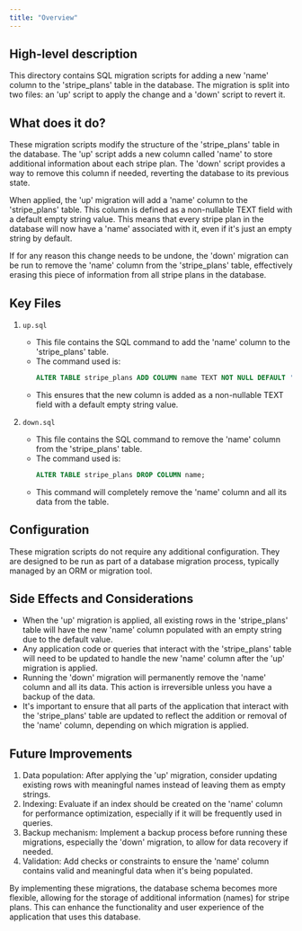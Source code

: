 ```yaml
---
title: "Overview"
---
```


## High-level description
This directory contains SQL migration scripts for adding a new 'name' column to the 'stripe_plans' table in the database. The migration is split into two files: an 'up' script to apply the change and a 'down' script to revert it.

## What does it do?
These migration scripts modify the structure of the 'stripe_plans' table in the database. The 'up' script adds a new column called 'name' to store additional information about each stripe plan. The 'down' script provides a way to remove this column if needed, reverting the database to its previous state.

When applied, the 'up' migration will add a 'name' column to the 'stripe_plans' table. This column is defined as a non-nullable TEXT field with a default empty string value. This means that every stripe plan in the database will now have a 'name' associated with it, even if it's just an empty string by default.

If for any reason this change needs to be undone, the 'down' migration can be run to remove the 'name' column from the 'stripe_plans' table, effectively erasing this piece of information from all stripe plans in the database.

## Key Files

1. `up.sql`
   - This file contains the SQL command to add the 'name' column to the 'stripe_plans' table.
   - The command used is:
     ```sql
     ALTER TABLE stripe_plans ADD COLUMN name TEXT NOT NULL DEFAULT ''
     ```
   - This ensures that the new column is added as a non-nullable TEXT field with a default empty string value.

2. `down.sql`
   - This file contains the SQL command to remove the 'name' column from the 'stripe_plans' table.
   - The command used is:
     ```sql
     ALTER TABLE stripe_plans DROP COLUMN name;
     ```
   - This command will completely remove the 'name' column and all its data from the table.

## Configuration
These migration scripts do not require any additional configuration. They are designed to be run as part of a database migration process, typically managed by an ORM or migration tool.

## Side Effects and Considerations
- When the 'up' migration is applied, all existing rows in the 'stripe_plans' table will have the new 'name' column populated with an empty string due to the default value.
- Any application code or queries that interact with the 'stripe_plans' table will need to be updated to handle the new 'name' column after the 'up' migration is applied.
- Running the 'down' migration will permanently remove the 'name' column and all its data. This action is irreversible unless you have a backup of the data.
- It's important to ensure that all parts of the application that interact with the 'stripe_plans' table are updated to reflect the addition or removal of the 'name' column, depending on which migration is applied.

## Future Improvements
1. Data population: After applying the 'up' migration, consider updating existing rows with meaningful names instead of leaving them as empty strings.
2. Indexing: Evaluate if an index should be created on the 'name' column for performance optimization, especially if it will be frequently used in queries.
3. Backup mechanism: Implement a backup process before running these migrations, especially the 'down' migration, to allow for data recovery if needed.
4. Validation: Add checks or constraints to ensure the 'name' column contains valid and meaningful data when it's being populated.

By implementing these migrations, the database schema becomes more flexible, allowing for the storage of additional information (names) for stripe plans. This can enhance the functionality and user experience of the application that uses this database.